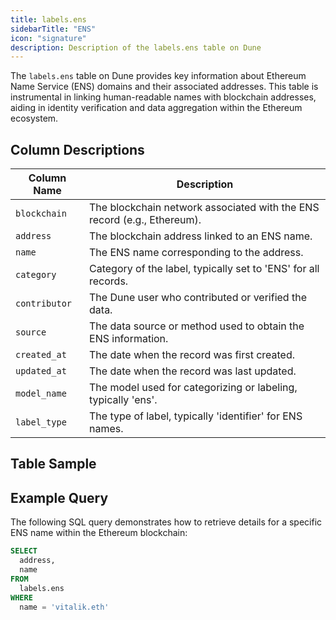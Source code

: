 ```yaml
---
title: labels.ens
sidebarTitle: "ENS"
icon: "signature"
description: Description of the labels.ens table on Dune
---
```


The `labels.ens` table on Dune provides key information about Ethereum Name Service (ENS) domains and their associated addresses. This table is instrumental in linking human-readable names with blockchain addresses, aiding in identity verification and data aggregation within the Ethereum ecosystem.

## Column Descriptions

| Column Name   | Description                                                             |
|---------------|-------------------------------------------------------------------------|
| `blockchain`  | The blockchain network associated with the ENS record (e.g., Ethereum). |
| `address`     | The blockchain address linked to an ENS name.                           |
| `name`        | The ENS name corresponding to the address.                              |
| `category`    | Category of the label, typically set to 'ENS' for all records.          |
| `contributor` | The Dune user who contributed or verified the data.                     |
| `source`      | The data source or method used to obtain the ENS information.           |
| `created_at`  | The date when the record was first created.                             |
| `updated_at`  | The date when the record was last updated.                              |
| `model_name`  | The model used for categorizing or labeling, typically 'ens'.           |
| `label_type`  | The type of label, typically 'identifier' for ENS names.                |

## Table Sample


<TableSample tableSchema="labels" tableName="ens" />

## Example Query

The following SQL query demonstrates how to retrieve details for a specific ENS name within the Ethereum blockchain:

```sql
SELECT
  address,
  name
FROM
  labels.ens
WHERE
  name = 'vitalik.eth'
```
